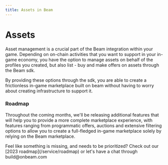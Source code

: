 ```yaml
---
title: Assets in Beam
---
```



# Assets

Asset management is a crucial part of the Beam integration within your game. Depending on on-chain activities that you want to support in your in-game economy, you have the option to manage assets on behalf of the profiles you created, but also list - buy and make offers on assets through the Beam sdk.

By providing these options through the sdk, you are able to create a frictionless in-game marketplace built on beam without having to worry about creating infrastructure to support it.

### Roadmap

Throughout the coming months, we'll be releasing additional features that will help you to provide a more complete marketplace experience, with features ranging from programmatic offers, auctions and extensive filtering options to allow you to create a full-fledged in-game marketplace solely by relying on the Beam marketplace.

<Callout emoji="🛠️">
  Feel like something is missing, and needs to be prioritized? Check out our
  [2023 roadmap](/service/roadmap) or let's have a chat through build@onbeam.com
</Callout>
